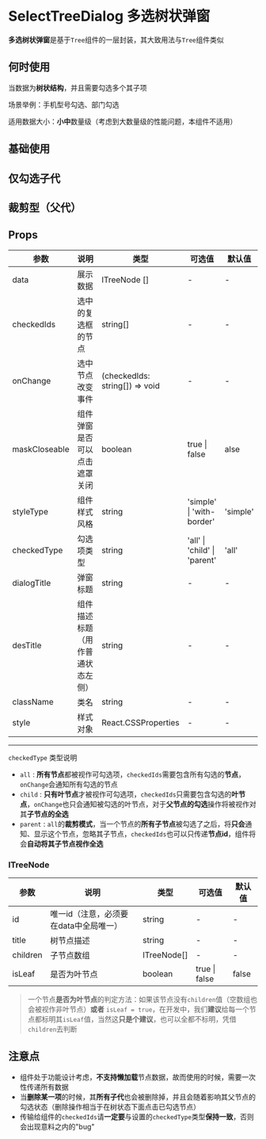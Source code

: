 # SelectTreeDialog 多选树状弹窗

**多选树状弹窗**是基于`Tree`组件的一层封装，其大致用法与`Tree`组件类似

## 何时使用

当数据为**树状结构**，并且需要勾选多个其子项

场景举例：手机型号勾选、部门勾选

适用数据大小：**小中**数量级（考虑到大数量级的性能问题，本组件不适用）

## 基础使用


<SimpleStyleDemo />

## 仅勾选子代


<ChildCheckTypeDemo />



## 裁剪型（父代）


<ParentCheckTypeDemo />



## Props

| 参数          | 说明                             | 类型                           | 可选值                       | 默认值   |
| ------------- | -------------------------------- | ------------------------------ | ---------------------------- | -------- |
| data          | 展示数据                         | ITreeNode []                   | -                            | -        |
| checkedIds    | 选中的复选框的节点               | string[]                       | -                            | -        |
| onChange      | 选中节点改变事件                 | (checkedIds: string[]) => void | -                            | -        |
| maskCloseable | 组件弹窗是否可以点击遮罩关闭     | boolean                        | true \| false                | alse     |
| styleType     | 组件样式风格                     | string                         | 'simple' \| 'with-border'    | 'simple' |
| checkedType   | 勾选项类型                       | string                         | 'all' \| 'child' \| 'parent' | 'all'    |
| dialogTitle   | 弹窗标题                         | string                         | -                            | -        |
| desTitle      | 组件描述标题（用作普通状态左侧） | string                         | -                            | -        |
| className     | 类名                             | string                         | -                            | -        |
| style         | 样式对象                         | React.CSSProperties            | -                            | -        |

---

`checkedType` 类型说明

- `all` : **所有节点**都被视作可勾选项，`checkedIds`需要包含所有勾选的**节点**，`onChange`会通知所有勾选的节点
- `child` : **只有叶节点**才被视作可勾选项，`checkedIds`只需要包含勾选的**叶节点**，`onChange`也只会通知被勾选的叶节点，对于**父节点的勾选**操作将被视作对其**子节点的全选**
- `parent` :  `all`的**裁剪模式**，当一个节点的**所有子节点**被勾选了之后，将**只会**通知、显示这个节点，忽略其子节点，`checkedIds`也可以只传递**节点id**，组件将会**自动将其子节点视作全选**



### ITreeNode

| 参数     | 说明                                   | 类型        | 可选值        | 默认值 |
| -------- | -------------------------------------- | ----------- | ------------- | ------ |
| id       | 唯一id（注意，必须要在data中全局唯一） | string      | -             | -      |
| title    | 树节点描述                             | string      | -             | -      |
| children | 子节点数组                             | ITreeNode[] | -             | -      |
| isLeaf   | 是否为叶节点                           | boolean     | true \| false | false  |

> 一个节点**是否为叶节点**的判定方法：如果该节点没有`children`值（空数组也会被视作非叶节点）**或者** `isLeaf = true`，在开发中，我们**建议**给每一个节点都标明其`isLeaf`值，当然这**只是个建议**，也可以全都不标明，凭借`children`去判断



## 注意点

- 组件处于功能设计考虑，**不支持懒加载**节点数据，故而使用的时候，需要一次性传递所有数据
- 当**删除某一项**的时候，其**所有子代**也会被删除掉，并且会随着影响其父节点的勾选状态（删除操作相当于在树状态下面点击已勾选节点）
- 传输给组件的`checkedIds`请**一定要**与设置的`checkedType`类型**保持一致**，否则会出现意料之内的"bug"

